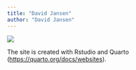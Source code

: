 ---
title: "David Jansen"
author: "David Jansen"
---

![](../images/sunset.jpg)

The site is created with Rstudio and Quarto (<https://quarto.org/docs/websites>).
